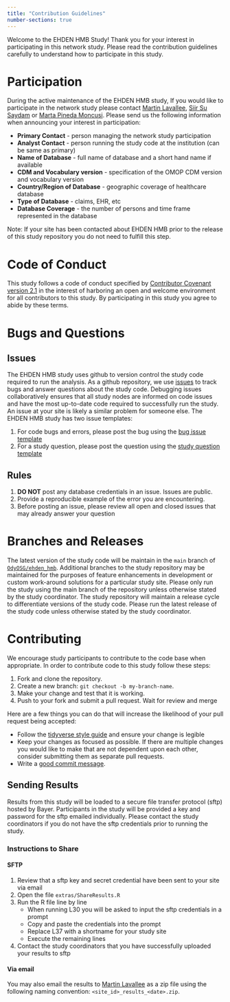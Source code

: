 ```yaml
---
title: "Contribution Guidelines"
number-sections: true
---
```


Welcome to the EHDEN HMB Study! Thank you for your interest in participating in this network study. Please read the contribution guidelines carefully to understand how to participate in this study.

# Participation

During the active maintenance of the EHDEN HMB study, If you would like to participate in the network study please contact [Martin Lavallee](mailto:martin.lavallee@odysseusinc.com), [Siir Su Saydam](mailto:siirsu.saydam@bayer.com) or [Marta Pineda Moncusi](mailto:marta.pinedamoncusi@ndorms.ox.ac.uk). Please send us the following information when announcing your interest in participation:

-   **Primary Contact** - person managing the network study participation
-   **Analyst Contact** - person running the study code at the institution (can be same as primary)
-   **Name of Database** - full name of database and a short hand name if available
-   **CDM and Vocabulary version** - specification of the OMOP CDM version and vocabulary version
-   **Country/Region of Database** - geographic coverage of healthcare database
-   **Type of Database** - claims, EHR, etc
-   **Database Coverage** - the number of persons and time frame represented in the database

Note: If your site has been contacted about EHDEN HMB prior to the release of this study repository you do not need to fulfill this step.

# Code of Conduct

This study follows a code of conduct specified by [Contributor Covenant version 2.1](https://www.contributor-covenant.org/version/2/1/code_of_conduct/) in the interest of harboring an open and welcome environment for all contributors to this study. By participating in this study you agree to abide by these terms. 

# Bugs and Questions

## Issues

The EHDEN HMB study uses github to version control the study code required to run the analysis. As a github repository, we use [issues](https://docs.github.com/en/issues/tracking-your-work-with-issues/about-issues) to track bugs and answer questions about the study code. Debugging issues collaboratively ensures that all study nodes are informed on code issues and have the most up-to-date code required to successfully run the study. An issue at your site is likely a similar problem for someone else. The EHDEN HMB study has two issue templates:

1)  For code bugs and errors, please post the bug using the [bug issue template](https://github.com/OdyOSG/ehden_hmb/issues/new?assignees=&labels=&projects=&template=bug_report.md&title=)
2)  For a study question, please post the question using the [study question template](https://github.com/OdyOSG/ehden_hmb/issues/new?assignees=mdlavallee92%2C+siirsu&labels=question&projects=&template=study-question.md&title=)

## Rules

1)  **DO NOT** post any database credentials in an issue. Issues are public.
2)  Provide a reproducible example of the error you are encountering.
3)  Before posting an issue, please review all open and closed issues that may already answer your question

# Branches and Releases

The latest version of the study code will be maintain in the `main` branch of [`OdyOSG/ehden_hmb`](https://github.com/OdyOSG/ehden_hmb). Additional branches to the study repository may be maintained for the purposes of feature enhancements in development or custom work-around solutions for a particular study site. Please only run the study using the main branch of the repository unless otherwise stated by the study coordinator. The study repository will maintain a release cycle to differentiate versions of the study code. Please run the latest release of the study code unless otherwise stated by the study coordinator.

# Contributing

We encourage study participants to contribute to the code base when appropriate. In order to contribute code to this study follow these steps:

1) Fork and clone the repository.
2) Create a new branch: `git checkout -b my-branch-name`.
3) Make your change and test that it is working.
4) Push to your fork and submit a pull request. Wait for review and merge

Here are a few things you can do that will increase the likelihood of your pull request being accepted:

- Follow the [tidyverse style guide](https://style.tidyverse.org/index.html) and ensure your change is legible
- Keep your changes as focused as possible. If there are multiple changes you would like to make that are not dependent upon each other, consider submitting them as separate pull requests.
- Write a [good commit message](https://tbaggery.com/2008/04/19/a-note-about-git-commit-messages.html).


## Sending Results

Results from this study will be loaded to a secure file transfer protocol (sftp) hosted by Bayer. Participants in the study will be provided a key and password for the sftp emailed individually. Please contact the study coordinators if you do not have the sftp credentials prior to running the study. 

### Instructions to Share

#### SFTP

1) Review that a sftp key and secret credential have been sent to your site via email
2) Open the file `extras/ShareResults.R`
3) Run the R file line by line
    - When running L30 you will be asked to input the sftp credentials in a prompt
    - Copy and paste the credentials into the prompt
    - Replace L37 with a shortname for your study site
    - Execute the remaining lines
4) Contact the study coordinators that you have successfully uploaded your results to sftp

#### Via email

You may also email the results to [Martin Lavallee](mailto:martin.lavallee@odysseusinc.com) as a zip file using the following naming convention: `<site_id>_results_<date>.zip`.

